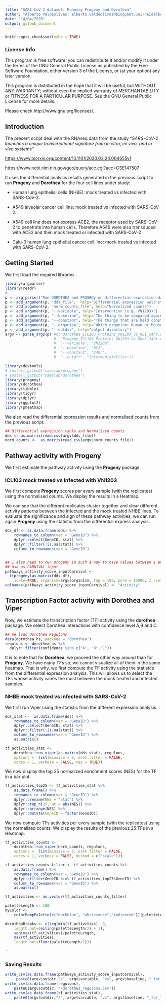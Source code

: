 ```yaml
---
title: "SARS-CoV-2 dataset: Running Progeny and Dorothea"
author: "Alberto Valdeolivas: alberto.valdeolivas@bioquant.uni-heidelberg.de; Date: "
date: "14/04/2020"
output: github_document
---
```


```r
knitr::opts_chunk$set(echo = TRUE)
```

### License Info

This program is free software: you can redistribute it and/or modify it under 
the terms of the GNU General Public License as published by the Free Software 
Foundation, either version 3 of the License, or (at your option) any later 
version.

This program is distributed in the hope that it will be useful, but WITHOUT ANY 
WARRANTY; without even the implied warranty of MERCHANTABILITY or FITNESS FOR 
A PARTICULAR PURPOSE. See the GNU General Public License for more details.

Please check http://www.gnu.org/licenses/.

## Introduction

The present script deal with the RNAseq data from the study *"SARS-CoV-2 launches* 
*a unique transcriptional signature from in vitro, ex vivo, and in vivo systems"* 

<https://www.biorxiv.org/content/10.1101/2020.03.24.004655v1>

<https://www.ncbi.nlm.nih.gov/geo/query/acc.cgi?acc=GSE147507>

It uses the differential analysis results generated in the previous script to
run **Progeny** and **Dorothea** for the four cell lines under study:

+ Human lung epithelial cells (NHBE): mock treated vs infected with SARS-CoV-2. 

+ A549 alveolar cancer cell line: mock treated vs infected with SARS-CoV-2.   

+ A549 cell line does not express ACE2, the receptor used by SARS-CoV-2 to 
penetrate into human cells. Therefore A549 were also transduced with ACE2 and 
then mock treated or infected with SARS-CoV-2

+ Calu-3 human lung epithelial cancer cell line: mock treated vs 
infected with SARS-CoV-2.   

## Getting Started

We first load the required libraries. 

```r
library(argparser)
library(readr)
# 
p <- arg_parser("Run DOROTHEA and PROGENy on differential expression data")
p <- add_argument(p, "dds_file",  help="Differential expression wald statistic  (VN1203 vs Mock holding timepoint 7h constant) or  (12hr vs 7hr holding VN1203 constant")
p <- add_argument(p, "norm_counts_file", help="Normalized counts")
p <- add_argument(p, "--variable", help="Intervention (e.g. VN1203)")
p <- add_argument(p, "--baseline", help="The thing to be compared against. E.g. Mock")
p <- add_argument(p, "--constant", help="The things that are held constant for both variable and baseline. For example timepoint (7h) or strain (VN1203")
p <- add_argument(p, "--organism", help="Which organism: Human or Mouse", default="Human")
p <- add_argument(p, "--outdir", help="output directory")
argv <- parse_args(p) #c("Dorothea_ICL103_Proteins_VN1203_vs_NS1_24hr.csv", 
                      #  "Progeny_ICL103_Proteins_VN1203_vs_Mock_24hr.csv",
                      #  "--variable", "VN1203", 
                      #  "--baseline", "NS1", 
                      #  "--constant", "24hr",
                      #  "--outdir", "IntermediateFiles"))

library(devtools)
# install_github("saezlab/progeny")
# install_github("saezlab/dorothea")
library(progeny)
library(dorothea)
library(tibble)
library(tidyr)
library(dplyr)
library(ggplot2)
library(pheatmap)
```

We also read the differential expression results and normalised counts from the 
previous script.

```r
## Differential expression table and Normalized counts
dds <- as.matrix(read.csv(argv$dds_file))
norm_counts <-  as.matrix(read.csv(argv$norm_counts_file))
```

## Pathway activity with Progeny

We first estimate the pathway activity using the **Progeny** package. 

### ICL103 mock treated vs infected with VN1203 

We first compute **Progeny** scores per every sample (with the replicates) using 
the normalised counts. We display the results in a Heatmap.



We can see that the different replicates cluster together and clear different
activity patterns between the infected and the mock treated NHBE lines. To 
evaluate the significance and sign of these pathway activities, we can run again
**Progeny** using the statistic from the differential express analysis.

```r
dds_df <- as.data.frame(dds) %>% 
    rownames_to_column(var = "GeneID") %>% 
    dplyr::select(GeneID, stat) %>% 
    dplyr::filter(!is.na(stat)) %>% 
    column_to_rownames(var = "GeneID") 


## I also need to run progeny in such a way to have values between 1 and -1 to
## use as CARNIVAL input
pathways_activity_score_inputCarnival <- 
  t(progeny(as.matrix(dds_df), 
    scale=TRUE, organism=argv$organism, top = 100, perm = 10000, z_scores = FALSE))
colnames(pathways_activity_score_inputCarnival) <- "Activity"
```




## Transcription Factor activity with Dorothea and Viper

Now, we estimate the transcription factor (TF) activity using the **dorothea** 
package. We select Dorothea interactions with confidence level A,B and C. 

```r
## We load Dorothea Regulons
data(dorothea_hs, package = "dorothea")
regulons <- dorothea_hs %>%
  dplyr::filter(confidence %in% c("A", "B","C"))
```

It is to note that for **Dorothea**, we proceed the other way around than for 
**Progeny**. We have many TFs so, we cannot visualize all of them in the same 
heatmap. That is why, we first compute the TF activity using the statistcs from 
the differential expression analysis. This will allows us to select the TFs 
whose activity varies the most between the mock treated and infected samples. 

### NHBE mock treated vs infected with SARS-CoV-2 

We first run Viper using the statistic from the different expression analysis.

```r
dds_stat <-  as.data.frame(dds) %>% 
    rownames_to_column(var = "GeneID") %>% 
    dplyr::select(GeneID, stat) %>% 
    dplyr::filter(!is.na(stat)) %>% 
    column_to_rownames(var = "GeneID") %>%
    as.matrix()

tf_activities_stat <- 
    dorothea::run_viper(as.matrix(dds_stat), regulons,
    options =  list(minsize = 5, eset.filter = FALSE, 
    cores = 1, verbose = FALSE, nes = TRUE))
```

We now display the top 25 normalized enrichment scores (NES) for the TF in a 
bar plot. 

```r
tf_activities_top25 <- tf_activities_stat %>%
    as.data.frame() %>% 
    rownames_to_column(var = "GeneID") %>%
    dplyr::rename(NES = "stat") %>%
    dplyr::top_n(25, wt = abs(NES)) %>%
    dplyr::arrange(NES) %>% 
    dplyr::mutate(GeneID = factor(GeneID))
``` 


We now compute TFs activities per every sample (with the replicates) using 
the normalised counts. We display the results of the previous 25 TFs in a 
Heatmap.

```r
tf_activities_counts <- 
    dorothea::run_viper(norm_counts, regulons,
    options =  list(minsize = 5, eset.filter = FALSE, 
    cores = 1, verbose = FALSE, method = c("scale")))

tf_activities_counts_filter <- tf_activities_counts %>% 
    as.data.frame() %>% 
    rownames_to_column(var = "GeneID") %>%
    dplyr::filter(GeneID %in% tf_activities_top25$GeneID) %>%
    column_to_rownames(var = "GeneID") %>%
    as.matrix()

tf_activities <- as.vector(tf_activities_counts_filter)

paletteLength <- 100
myColor <- 
    colorRampPalette(c("darkblue", "whitesmoke","indianred"))(paletteLength)

dorotheaBreaks <- c(seq(min(tf_activities), 0, 
    length.out=ceiling(paletteLength/2) + 1),
    seq(max(tf_activities)/paletteLength, 
    max(tf_activities), 
    length.out=floor(paletteLength/2)))
```
``


### Saving Results 

```r
write_csv(as.data.frame(pathways_activity_score_inputCarnival), 
     paste0(argv$outdir,"/", argv$variable, "vs", argv$baseline, "_for_", argv$constant, "_pathways_activity_score_inputCarnival.csv"))
write_csv(as.data.frame(regulons), 
    paste0(argv$outdir, "/dorothea_regulons.csv"))
write_csv(as.data.frame(tf_activities_stat), 
    paste0(argv$outdir,"/", argv$variable, "vs", argv$baseline, "_for_", argv$constant, "_tf_activities_stat_inputCarnival.csv"))
```



